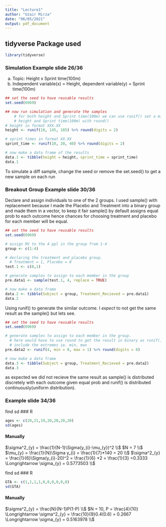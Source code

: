 ```yaml
---
title: "Lecture1"
author: "Uzair Mirza"
date: "06/05/2021"
output: pdf_document
---
```


## tidyverse Package used
```r
library(tidyverse)
```

 
### Simulation Example          slide 26/36
a) Topic: Height x Sprint time(100m)
b) Independent variable(x) = Height, dependent variable(y) = Sprint time(100m)
```r
## set the seed to have reusable results
set.seed(6969)

## now run simulation and generate the samples
    # for both height and Sprint time(100m) we can use runif() set a min/max 
    # height and Sprint time(100m) with round()
# height in format XXX.XX
height <- runif(10, 145, 185) %>% round(digits = 2)

# sprint times in format XX.XX
sprint_time <- runif(10, 20, 40) %>% round(digits = 2)

# now make a data frame of the results
data.1 <- tibble(height = height, sprint_time = sprint_time)
data.1
```
To simulate a diff sample, change the seed or remove the set.seed() to get a new sample on each run


### Breakout Group Example       slide 30/36
Declare and assign individuals to one of the 2 groups.
I used sample() with replacement because I made the Placebo and Treatment into a binary group and made them in a vector, to keep it fair sample() by default assigns equal prob to each outcome hence chances for choosing treatment and placebo for each member will be equal.
```r
## set the seed to have reusable results
set.seed(6969)

# assign RV to the 4 ppl in the group from 1-4
group <- c(1:4)

# declaring the treatment and placebo group.
  # Treatment = 1, Placebo = 0
test.1 <- c(0,1)

# generate samples to assign to each member in the group
pre.data1 <- sample(test.1, 4, replace = TRUE)

# now make a data frame
data.2 <- tibble(Subject = group, Treatment_Recieved = pre.data1)
data.2
```
Using runif() to generate the similar outcome.
I *expect* to not get the same result as the sample() but lets see.
```r
## set the seed to have reusable results
set.seed(6969)

# generate samples to assign to each member in the group.
  # here would have to use round to get the result in binary as runif() would not
  # include the extremes ie. min, max
pre.data2 <- runif(4, min = 0, max = 1) %>% round(digits = 0)

# now make a data frame
data.3 <- tibble(Subject = group, Treatment_Recieved = pre.data2)
data.3
```
as expected we did not recieve the same result as sample() is distributed discretely with each outcome given equal prob and runif() is distributed continuously(uniform distribution).


### Example                   slide 34/36
find sd
### R
```r
ages <- c(20,21,19,20,20,20,20)
sd(ages)
```
#### Manually
$\sigma^2_{y} = \frac{1}{N-1}\Sigma(y_{i}-\mu_{y})^2 \\$
$N = 7 \\$ 
$\mu_{y} = \frac{1}{N}\Sigma y_{i} = \frac{1}{7}*140 = 20 \\$
$\sigma^2_{y} = \frac{1}{6}\Sigma(y_{i}-20)^2 = \frac{1}{6} *2 = \frac{1}{3} =0.3333 \Longrightarrow \sigma_{y} = 0.5773503 \\$ 


find sd
### R
```r
GTA <- c(1,1,1,1,0,0,0,0,0,0)
sd(GTA)
```

#### Manually
$\sigma^2_{y} = \frac{N}{N-1}P(1-P) \\$
$N = 10, P = \frac{4}{10} \Longrightarrow \sigma^2_{y} = \frac{10}{9}0.4(0.6)  = 0.2667 \Longrightarrow \sigma_{y} = 0.5163978 \\$